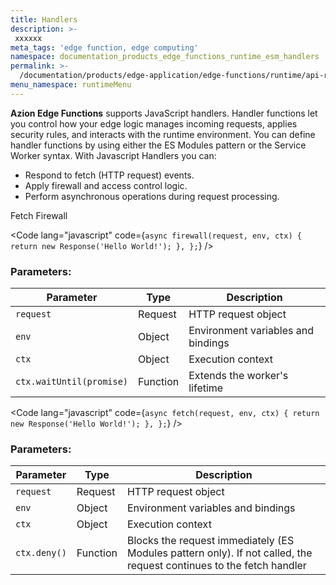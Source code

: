 ```yaml
---
title: Handlers
description: >-
 xxxxxx
meta_tags: 'edge function, edge computing'
namespace: documentation_products_edge_functions_runtime_esm_handlers
permalink: >-
  /documentation/products/edge-application/edge-functions/runtime/api-reference/handlers/
menu_namespace: runtimeMenu
---
```


**Azion Edge Functions** supports JavaScript handlers. Handler functions let you control how your edge logic manages incoming requests, applies security rules, and interacts with the runtime environment. You can define handler functions by using either the ES Modules pattern or the Service Worker syntax.
With Javascript Handlers you can:

- Respond to fetch (HTTP request) events.
- Apply firewall and access control logic.
- Perform asynchronous operations during request processing.


<Tabs client:visible>
    <Fragment slot="tab.fetch">Fetch</Fragment>
    <Fragment slot="tab.firewall">Firewall</Fragment>

<Fragment slot="panel.fetch">

<Code lang="javascript" code={`
  async firewall(request, env, ctx) {
    return new Response('Hello World!');
  },
};
`} />

### Parameters:

| Parameter | Type | Description |
|-----------|------|-------------|
| `request` | Request | HTTP request object |
| `env` | Object | Environment variables and bindings |
| `ctx` | Object | Execution context |
| `ctx.waitUntil(promise)` | Function | Extends the worker's lifetime |

</Fragment>

<Fragment slot="panel.firewall">

<Code lang="javascript" code={`
  async fetch(request, env, ctx) {
    return new Response('Hello World!');
  },
};
`} />

### Parameters:

| Parameter | Type | Description |
|-----------|------|-------------|
| `request` | Request | HTTP request object |
| `env` | Object | Environment variables and bindings |
| `ctx` | Object | Execution context |
| `ctx.deny()` | Function | Blocks the request immediately (ES Modules pattern only). If not called, the request continues to the fetch handler |


</Fragment>

</Tabs>
